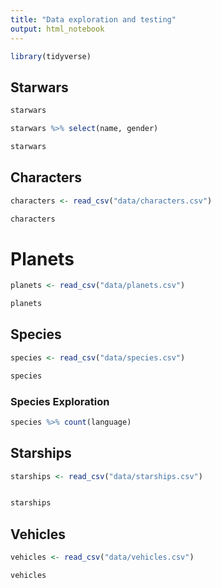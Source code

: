 ```yaml
---
title: "Data exploration and testing"
output: html_notebook
---
```


```r
library(tidyverse)
```

## Starwars

```r
starwars
```


```r
starwars %>% select(name, gender)
```

```r
starwars
```


## Characters

```r
characters <- read_csv("data/characters.csv")

characters
```

# Planets

```r
planets <- read_csv("data/planets.csv")

planets
```

## Species

```r
species <- read_csv("data/species.csv")

species
```

### Species Exploration

```r
species %>% count(language)
```




## Starships


```r
starships <- read_csv("data/starships.csv")


starships
```

## Vehicles

```r
vehicles <- read_csv("data/vehicles.csv")

vehicles
```

